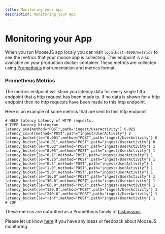 ```yaml
---
title: Monitoring your App
description: Monitoring your App
---
```


# Monitoring your App

When you run MooseJS app localy you can visit `localhost:4000/metrics` to see the metrics that your moose app is collecting. This endpoint is also available on your production docker container
These metrics are collected using [Prometheus](https://prometheus.io/) instrumentation and metrics format.

### Prometheus Metrics

The metrics endpoint will show you latency data for every single http endpoint that a http request has been made to.
If no data is shown for a http endpoint then no http requests have been made to this http endpoint.

Here is an example of some metrics that are sent to this http endpoint

```
# HELP latency Latency of HTTP requests.
# TYPE latency histogram
latency_sum{method="POST",path="ingest/UserActivity"} 0.025
latency_count{method="POST",path="ingest/UserActivity"} 2
latency_bucket{le="0.001",method="POST",path="ingest/UserActivity"} 0
latency_bucket{le="0.01",method="POST",path="ingest/UserActivity"} 0
latency_bucket{le="0.02",method="POST",path="ingest/UserActivity"} 1
latency_bucket{le="0.05",method="POST",path="ingest/UserActivity"} 1
latency_bucket{le="0.1",method="POST",path="ingest/UserActivity"} 1
latency_bucket{le="0.25",method="POST",path="ingest/UserActivity"} 1
latency_bucket{le="0.5",method="POST",path="ingest/UserActivity"} 1
latency_bucket{le="1.0",method="POST",path="ingest/UserActivity"} 1
latency_bucket{le="5.0",method="POST",path="ingest/UserActivity"} 1
latency_bucket{le="10.0",method="POST",path="ingest/UserActivity"} 1
latency_bucket{le="30.0",method="POST",path="ingest/UserActivity"} 1
latency_bucket{le="60.0",method="POST",path="ingest/UserActivity"} 1
latency_bucket{le="120.0",method="POST",path="ingest/UserActivity"} 1
latency_bucket{le="240.0",method="POST",path="ingest/UserActivity"} 1
latency_bucket{le="+Inf",method="POST",path="ingest/UserActivity"} 1
# EOF
```

These metrics are outputted as a Prometheus family of [histograms](https://prometheus.io/docs/concepts/metric_types/#histogram)

Please let us know [here](https://github.com/514-labs/moose/issues/new?title=Feedback%20for%20%E2%80%9CMetrics%20Http%20Endpoint%E2%80%9D&labels=feedback) if you have any ideas or feedback about MooseJS monitoring.
